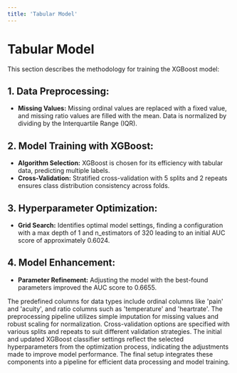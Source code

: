 ```yaml
---
title: 'Tabular Model'
---
```


# Tabular Model

This section describes the methodology for training the XGBoost model:

## 1. **Data Preprocessing:**
   - **Missing Values:** Missing ordinal values are replaced with a fixed value, and missing ratio values are filled with the mean. Data is normalized by dividing by the Interquartile Range (IQR).

## 2. **Model Training with XGBoost:**
   - **Algorithm Selection:** XGBoost is chosen for its efficiency with tabular data, predicting multiple labels.
   - **Cross-Validation:** Stratified cross-validation with 5 splits and 2 repeats ensures class distribution consistency across folds.

## 3. **Hyperparameter Optimization:**
   - **Grid Search:** Identifies optimal model settings, finding a configuration with a max depth of 1 and n_estimators of 320 leading to an initial AUC score of approximately 0.6024.

## 4. **Model Enhancement:**
   - **Parameter Refinement:** Adjusting the model with the best-found parameters improved the AUC score to 0.6655.

The predefined columns for data types include ordinal columns like 'pain' and 'acuity', and ratio columns such as 'temperature' and 'heartrate'. The preprocessing pipeline utilizes simple imputation for missing values and robust scaling for normalization. Cross-validation options are specified with various splits and repeats to suit different validation strategies. The initial and updated XGBoost classifier settings reflect the selected hyperparameters from the optimization process, indicating the adjustments made to improve model performance. The final setup integrates these components into a pipeline for efficient data processing and model training.
